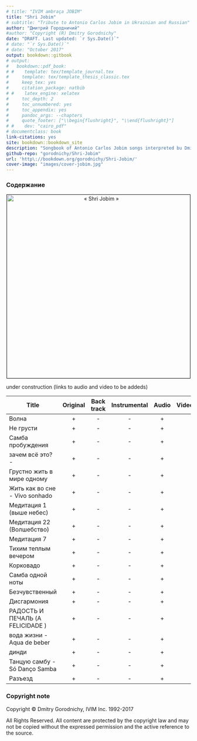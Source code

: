 ```yaml
--- 
# title: "IVIM ambraça JOBIM"
title: "Shri Jobim"
# subtitle: "Tribute to Antonio Carlos Jobim in Ukrainian and Russian"
author: "Дмитрий Городничий"
#author: "Copyright (R) Dmitry Gorodnichy"
date: "DRAFT. Last updated: `r Sys.Date()`"
# date: "`r Sys.Date()`"
# date: "October 2017"
output: bookdown::gitbook
# output:
#   bookdown::pdf_book:
# #    template: tex/template_journal.tex
#     template: tex/template_thesis_classic.tex
#     keep_tex: yes
#     citation_package: natbib
# #    latex_engine: xelatex
#     toc_depth: 2
#     toc_unnumbered: yes
#     toc_appendix: yes
#     pandoc_args: --chapters
#     quote_footer: ["\\begin{flushright}", "\\end{flushright}"]
# #    dev: "cairo_pdf"
# documentclass: book
link-citations: yes
site: bookdown::bookdown_site
description: "Songbook of Antonio Carlos Jobim songs interpreted bu Dmitry Gorodnichy in Ukrainian and Russian, prepared using R and bookdown"
github-repo: "gorodnichy/Shri-Jobim"
url: 'http\://bookdown.org/gorodnichy/Shri-Jobim/'
cover-image: "images/cover-jobim.jpg"
---
```



<!-- # Introduction {-} -->

<!-- ### Ivim ambraça Jobim {-} -->

<!-- ### Cover{-} -->

<!-- Музыка: Antonio Carlos Jobim -->
<!-- Слова: ДГ -->



### Содержание {-}

<center>
<img alt="« Shri Jobim »" border="1" height="500" src="images/cover-jobim.jpg"  />
<!-- <br> -->
<!-- [Follow this album on Google+](https://plus.google.com/u/1/collection/Eg2aKE) -->

</center>



<!-- [TOC] -->

<!-- # "Shri Jobim" (IVIM ambraça JOBIM) {#jobim} -->

under construction (links to audio and video to be addeds)
 
<!-- Title | Lyrics & Chords | Backing track |  Instrumental  | With voice | Live    -->
Title | Original | Back track |  Instrumental  | Audio | Video
----- | :-------------: | :--------: | :------------: | :---: | :---:  
Волна  | + | - | - | + |
Не грусти | + | - | - | + |
Самба пробуждения | + | - | - | + |
зачем всё это? - | + | - | - | + |
Грустно жить в мире одному | + | - | - | + |
Жить как во сне - Vivo sonhado  | + | - | - | + |
Медитация 1 (выше небес) | + | - | - | + |
Медитация 22 (Волшебство) | + | - | - | + |
Медитация 7  | + | - | - | + |
Тихим теплым вечером | + | - | - | + |
Корковадо | + | - | - | + |
Самба одной ноты | + | - | - | + |
Безчувственный | + | - | - | + |
Дисгармония | + | - | - | + |
РАДОСТЬ И ПЕЧАЛЬ (A FELICIDADE ) | + | - | - | + |
вода жизни - Aqua de beber | + | - | - | + |
динди | + | - | - | + |
Танцую самбу - Só Danço Sambа | + | - | - | + |
Разъезд | + | - | - | + |


<!-- ### Credits {-} -->

<!-- TBD -->

### Copyright note {-}

Copyright &copy; Dmitry Gorodnichy, IVIM Inc. 1992-2017
        
All Rights Reserved. 
All content are protected by the copyright law and may not be copied
without the expressed permission and the active reference to the source.
        


<!-- # Comments {-} 
-->

<!-- TBA  -->

<!-- # Legal note {-} -->

<!-- IVIM respects the intellectual property rights of all content creators, whether their work is affiliated with our site or not. -->

<!-- If you have reason to suspect that your intellectual property rights have been infringed in any way that connects to our site, we strongly advise that you contact our copyright agent with a complaint as soon as possible. We take all violations of the Digital Millennium Copyright Act of 1998 extremely seriously. In order to ensure your complaint remains legitimate under the DMCA, please ensure your copyright complaint contains all of the following information: -->

<!-- A signature, electronic or physical, of an individual who has been authorized to represent you, the copyright holder; -->

<!-- Clear identification of the copyrighted item(s) in question, as well as identification of the work(s) infringing on the copyright holder's intellectual property rights; -->

<!-- Contact information for you, the copyright holder, that BookTwoLives.com can use to contact you, including your full name, telephone number, physical address and e-mail address; -->

<!-- A written letter stating that you, the copyright holder, "in good faith believes that the use of the material in the manner complained of is not authorized by the copyright owner, its agent or the law"; -->

<!-- A written letter stating that all of the information provided in the statement above is wholly accurate, and reaffirming that the writer of said letter has been legally authorized, under penalty of perjury, to represent you, the copyright holder. -->

<!-- Contacting Our Web Site -->

<!-- The statement of complaint that you provide us, containing all of the above information, should be sent to our Designated Copyright Agent. -->

<!-- PLEASE REMEMBER THAT IF YOU CHOOSE TO MISREPRESENT ANY OF THE DETAILS REGARDING AN ALLEGED COPYRIGHT INFRINGEMENT, YOU WILL BE SUBJECT TO SERIOUS CIVIL PENALTIES UNDER FEDERAL LAW, INCLUDING ANY MONETARY DAMAGES, COURT COSTS AND LAWYERS FEES ACCRUED BY US, AND ANY COPYRIGHT HOLDERS OR COPYRIGHT HOLDER'S LICENSEES WHO ARE INJURED IN ANY CAPACITY FOLLOWING OUR RELIANCE ON THE VERACITY OF YOUR REPRESENTATION. YOU COULD ALSO BE CRIMINALLY PROSECUTED FOR ACTS OF PERJURY. -->

<!-- Do not take anything outlined in this document as formal legal advice. For further information on the details required to lodge a formal DMCA notification, please refer to 17 U.S.C. 512(c)(3). -->
